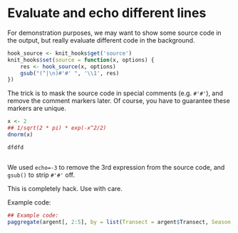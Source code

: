 # Evaluate and echo different lines
 
For demonstration purposes, we may want to show some source code in the output,
but really evaluate different code in the background.

```r
hook_source <- knit_hooks$get('source')
knit_hooks$set(source = function(x, options) {
    res <- hook_source(x, options)
    gsub("(^|\n)#'#' ", '\\1', res)
})
```
The trick is to mask the source code in special comments (e.g. `#'#'`), and
remove the comment markers later. Of course, you have to guarantee these markers
are unique.

```r
x <- 2
## 1/sqrt(2 * pi) * exp(-x^2/2)
dnorm(x)
```    

```r


dfdfd



```

We used `echo=-3` to remove the 3rd expression from the source code, and
`gsub()` to strip `#'#'` off.

This is completely hack. Use with care.

Example code:

```r
## Example code:
paggregate(argent[, 2:5], by = list(Transect = argent$Transect, Season = argent$Season), FUN = sum)
```
